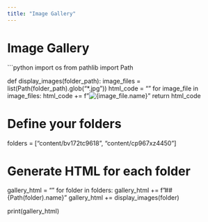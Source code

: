 ```yaml
---
title: "Image Gallery"
---
```


# Image Gallery
```python
import os
from pathlib import Path

def display_images(folder_path):
    image_files = list(Path(folder_path).glob("*.jpg"))
    html_code = ""
    for image_file in image_files:
        html_code += f"![{image_file.name}]({image_file})\n\n"
    return html_code

# Define your folders
folders = ["content/bv172tc9618", "content/cp967xz4450"]

# Generate HTML for each folder
gallery_html = ""
for folder in folders:
    gallery_html += f"## {Path(folder).name}\n\n"
    gallery_html += display_images(folder)

print(gallery_html)
